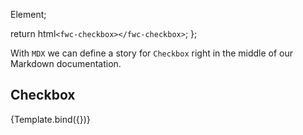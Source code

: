 Element;

<Meta title="Basic/checkbox" />

  return html`<fwc-checkbox></fwc-checkbox>`;
};

With `MDX` we can define a story for `Checkbox` right in the middle of our
Markdown documentation.

## Checkbox

<Canvas>
  <Story name="default" args={{}}>
    {Template.bind({})}
  </Story>
</Canvas>
